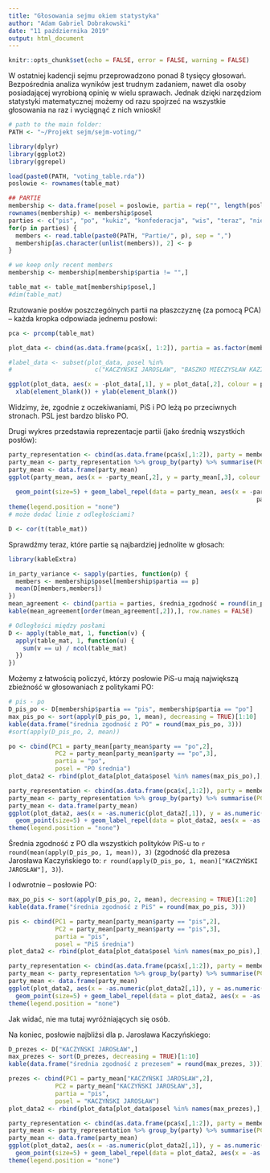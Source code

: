 ```yaml
---
title: "Głosowania sejmu okiem statystyka"
author: "Adam Gabriel Dobrakowski"
date: "11 października 2019"
output: html_document
---
```


```r
knitr::opts_chunk$set(echo = FALSE, error = FALSE, warning = FALSE)
```

W ostatniej kadencji sejmu przeprowadzono ponad 8 tysięcy głosowań. Bezpośrednia analiza wyników jest trudnym zadaniem, nawet dla osoby posiadającej wyrobioną opinię w wielu sprawach. Jednak dzięki narzędziom statystyki matematycznej możemy od razu spojrzeć na wszystkie głosowania na raz i wyciągnąć z nich wnioski!

```r
# path to the main folder:
PATH <- "~/Projekt sejm/sejm-voting/"
```

```r
library(dplyr)
library(ggplot2)
library(ggrepel)
```


```r
load(paste0(PATH, "voting_table.rda"))
poslowie <- rownames(table_mat)
```

```r
## PARTIE
membership <- data.frame(posel = poslowie, partia = rep("", length(poslowie)), stringsAsFactors = FALSE)
rownames(membership) <- membership$posel
parties <- c("pis", "po", "kukiz", "konfederacja", "wis", "teraz", "niezrzeszeni", "psl")
for(p in parties) {
  members <- read.table(paste0(PATH, "Partie/", p), sep = ",")
  membership[as.character(unlist(members)), 2] <- p
}

# we keep only recent members
membership <- membership[membership$partia != "",]

table_mat <- table_mat[membership$posel,]
#dim(table_mat)
```

Rzutowanie posłów poszczególnych partii na płaszczyznę (za pomocą PCA) -- każda kropka odpowiada jednemu posłowi:

```r
pca <- prcomp(table_mat)

plot_data <- cbind(as.data.frame(pca$x[, 1:2]), partia = as.factor(membership$partia), posel = membership$posel)

#label_data <- subset(plot_data, posel %in%
#                       c("KACZYŃSKI JAROSŁAW", "BASZKO MIECZYSŁAW KAZIMIERZ"))

ggplot(plot_data, aes(x = -plot_data[,1], y = plot_data[,2], colour = partia)) + geom_point(size=2) +
  xlab(element_blank()) + ylab(element_blank())
```

Widzimy, że, zgodnie z oczekiwaniami, PiS i PO leżą po przeciwnych stronach. PSL jest bardzo blisko PO.

Drugi wykres przedstawia reprezentacje partii (jako średnią wszystkich posłów):

```r
party_representation <- cbind(as.data.frame(pca$x[,1:2]), party = membership$partia)
party_mean <- party_representation %>% group_by(party) %>% summarise(PC1 = mean(PC1), PC2 = mean(PC2))
party_mean <- data.frame(party_mean)
ggplot(party_mean, aes(x = -party_mean[,2], y = party_mean[,3], colour = party_mean$party)) +
  
  geom_point(size=5) + geom_label_repel(data = party_mean, aes(x = -party_mean[,2], y = party_mean[,3]), label =
                                                                     party_mean$party, size = 3) +
theme(legend.position = "none")
# może dodać linie z odległościami?
```

```r
D <- cor(t(table_mat))
```

Sprawdźmy teraz, które partie są najbardziej jednolite w głosach:

```r
library(kableExtra)

in_party_variance <- sapply(parties, function(p) {
  members <- membership$posel[membership$partia == p]
  mean(D[members,members])
})
mean_agreement <- cbind(partia = parties, średnia_zgodność = round(in_party_variance, 2))
kable(mean_agreement[order(mean_agreement[,2]),], row.names = FALSE)
```

```r
# Odległości między posłami
D <- apply(table_mat, 1, function(v) {
  apply(table_mat, 1, function(u) {
    sum(v == u) / ncol(table_mat)
  })
})
```


Możemy z łatwością policzyć, którzy posłowie PiS-u mają największą zbieżność w głosowaniach z politykami PO:

```r

# pis - po
D_pis_po <- D[membership$partia == "pis", membership$partia == "po"]
max_pis_po <- sort(apply(D_pis_po, 1, mean), decreasing = TRUE)[1:10]
kable(data.frame("średnia zgodność z PO" = round(max_pis_po, 3)))
#sort(apply(D_pis_po, 2, mean))
```

```r
po <- cbind(PC1 = party_mean[party_mean$party == "po",2],
             PC2 = party_mean[party_mean$party == "po",3],
             partia = "po",
             posel = "PO średnia")
plot_data2 <- rbind(plot_data[plot_data$posel %in% names(max_pis_po),], po)

party_representation <- cbind(as.data.frame(pca$x[,1:2]), party = membership$partia)
party_mean <- party_representation %>% group_by(party) %>% summarise(PC1 = mean(PC1), PC2 = mean(PC2))
party_mean <- data.frame(party_mean)
ggplot(plot_data2, aes(x = -as.numeric(plot_data2[,1]), y = as.numeric(plot_data2[,2]), colour = plot_data2$partia)) +
  geom_point(size=5) + geom_label_repel(data = plot_data2, aes(x = -as.numeric(plot_data2[,1]), y = as.numeric(plot_data2[,2])), label = plot_data2$posel, size = 3) +
theme(legend.position = "none")
```

Średnia zgodność z PO dla wszystkich polityków PiS-u to `r round(mean(apply(D_pis_po, 1, mean)), 3)` (zgodność dla prezesa Jarosława Kaczyńskiego to:  `r round(apply(D_pis_po, 1, mean)["KACZYŃSKI JAROSŁAW"], 3)`).


I odwrotnie -- posłowie PO:

```r
max_po_pis <- sort(apply(D_pis_po, 2, mean), decreasing = TRUE)[1:20]
kable(data.frame("średnia zgodność z PiS" = round(max_po_pis, 3)))
```

```r
pis <- cbind(PC1 = party_mean[party_mean$party == "pis",2],
             PC2 = party_mean[party_mean$party == "pis",3],
             partia = "pis",
             posel = "PiS średnia")
plot_data2 <- rbind(plot_data[plot_data$posel %in% names(max_po_pis),], pis)

party_representation <- cbind(as.data.frame(pca$x[,1:2]), party = membership$partia)
party_mean <- party_representation %>% group_by(party) %>% summarise(PC1 = mean(PC1), PC2 = mean(PC2))
party_mean <- data.frame(party_mean)
ggplot(plot_data2, aes(x = -as.numeric(plot_data2[,1]), y = as.numeric(plot_data2[,2]), colour = plot_data2$partia)) +
  geom_point(size=5) + geom_label_repel(data = plot_data2, aes(x = -as.numeric(plot_data2[,1]), y = as.numeric(plot_data2[,2])), label = plot_data2$posel, size = 3) +
theme(legend.position = "none")
```

Jak widać, nie ma tutaj wyróżniających się osób.

Na koniec, posłowie najbliżsi dla p. Jarosława Kaczyńskiego:

```r
D_prezes <- D["KACZYŃSKI JAROSŁAW",]
max_prezes <- sort(D_prezes, decreasing = TRUE)[1:10]
kable(data.frame("średnia zgodność z prezesem" = round(max_prezes, 3)))
```

```r
prezes <- cbind(PC1 = party_mean["KACZYŃSKI JAROSŁAW",2],
             PC2 = party_mean["KACZYŃSKI JAROSŁAW",3],
             partia = "pis",
             posel = "KACZYŃSKI JAROSŁAW")
plot_data2 <- rbind(plot_data[plot_data$posel %in% names(max_prezes),], pis, prezes)

party_representation <- cbind(as.data.frame(pca$x[,1:2]), party = membership$partia)
party_mean <- party_representation %>% group_by(party) %>% summarise(PC1 = mean(PC1), PC2 = mean(PC2))
party_mean <- data.frame(party_mean)
ggplot(plot_data2, aes(x = -as.numeric(plot_data2[,1]), y = as.numeric(plot_data2[,2]))) +
  geom_point(size=5) + geom_label_repel(data = plot_data2, aes(x = -as.numeric(plot_data2[,1]), y = as.numeric(plot_data2[,2])), label = plot_data2$posel, size = 3) +
theme(legend.position = "none")
```


